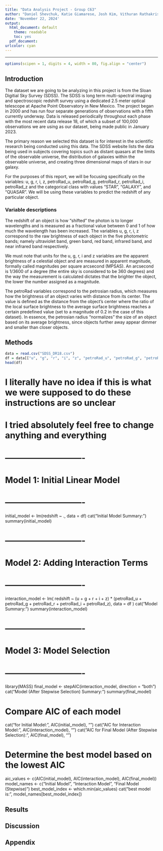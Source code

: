 ```yaml
---
title: "Data Analysis Project - Group C63"
author: "Daniel Shevchuk, Katie Giamarese, Josh Kim, Vithuran Rathakrishnan"
date: 'November 22, 2024'
output:
  html_document: default
    theme: readable
    toc: yes
  pdf_document:
urlcolor: cyan
---
```


***

```r
options(scipen = 1, digits = 4, width = 80, fig.align = "center")
```

## Introduction

The dataset we are going to be analyzing in this project is from the Sloan Digitial Sky Survey (SDSS). The SDSS is long term multi-spectral imaging and spectroscopic redshift survey using a dedicated 2.5 meter optical telescope at Apache Point Observatory in New Mexico. The project began in 2000 and has run four separate generations of observations with a fifth currently underway. Data is released periodically throughout each phase with the most recent data release 18, of which a subset of 100,000 observations we are using as our dataset, being made public in January 2023.

The primary reason we selected this dataset is for interest in the scientific research being conducted using this data. The SDSS website lists the data being used in subjects covering topics such as distant quasars at the limits of the observable universe, the distribution of galaxies within the observable universe, and creating three dimensional maps of stars in our galaxy.

For the purposes of this report, we will be focusing specifically on the variables: u, g, r, i, z, petroRad_u, petroRad_g, petroRad_r, petroRad_i, petroRad_z and the categorical class with values "STAR", "GALAXY", and "QUASAR". We will be using these variables to predict the redshift of any particular object. 

### Variable descriptions

The redshift of an object is how "shifted" the photon is to longer wavelengths and is measured as a fractional value between 0 and 1 of how much the wavelength has been increased. The variables u, g, r, i, z correspond to the raw brightness of each object in the five photometric bands; namely ultraviolet band, green band, red band, infrared band, and near infrared band respectively. 

We must note that units for the u, g, r, i and z variables are the apparent brightness of a celestial object and are measured in apparent magnitude, formally called magnitudes per square arcsecond (MPSAS). An arcsecond is 1/3600 of a degree (the entire sky is considered to be 360 degrees) and the way the measurement is calculated dictates that the brighter the object, the lower the number assigned as a magnitude.

The petroRad variables correspond to the petrosian radius, which measures how the brightness of an object varies with distance from its center. The value is defined as the distance from the object's center where the ratio of the local surface brightness to the average surface brightness reaches a certain predefined value (set to a magnitude of 0.2 in the case of this dataset). In essence, the petrosian radius "normalizes" the size of an object based on its average brightness, since objects further away appear dimmer and smaller than closer objects.

## Methods

```r
data = read.csv("SDSS_DR18.csv")
df = data[["u", "g", "r", "i", "z", "petroRad_u", "petroRad_g", "petroRad_r", "petroRad_i", "petroRad_z", "redshift"]]
head(df)
```

# I literally have no idea if this is what we were supposed to do these instructions are so unclear
# I tried absolutely feel free to change anything and everything


# ----------------------------
# Model 1: Initial Linear Model
# ----------------------------
initial_model <- lm(redshift ~ ., data = df)
cat("Initial Model Summary:\n")
summary(initial_model)

# ----------------------------
# Model 2: Adding Interaction Terms
# ----------------------------
interaction_model <- lm(
  redshift ~ (u + g + r + i + z) * (petroRad_u + petroRad_g + petroRad_r + petroRad_i + petroRad_z),
  data = df
)
cat("\nInteraction Model Summary:\n")
summary(interaction_model)

# ----------------------------
# Model 3: Model Selection
# ----------------------------
library(MASS)
final_model <- stepAIC(interaction_model, direction = "both")
cat("\nFinal Model (After Stepwise Selection) Summary:\n")
summary(final_model)


# Compare AIC of each model
cat("\nAIC for Initial Model: ", AIC(initial_model), "\n")
cat("AIC for Interaction Model: ", AIC(interaction_model), "\n")
cat("AIC for Final Model (After Stepwise Selection): ", AIC(final_model), "\n")

# Determine the best model based on the lowest AIC
aic_values <- c(AIC(initial_model), AIC(interaction_model), AIC(final_model))
model_names <- c("Initial Model", "Interaction Model", "Final Model (Stepwise)")
best_model_index <- which.min(aic_values)
cat("\nThe best model is: ", model_names[best_model_index])


## Results

## Discussion

## Appendix

